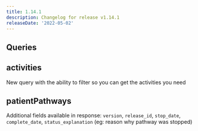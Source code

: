 ```yaml
---
title: 1.14.1
description: Changelog for release v1.14.1
releaseDate: '2022-05-02'
---
```


## Queries

## activities

New query with the ability to filter so you can get the activities you need

## patientPathways

Additional fields available in response: `version`, `release_id`, `stop_date`, `complete_date`, `status_explanation` (eg: reason why pathway was stopped)
